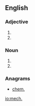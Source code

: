 {{also|mech|Mech.|měch}}
==English==

===Adjective===
{{en-adj|-}}

# {{abbreviation of|mechanical}}
# {{abbreviation of|mechanized}}

===Noun===
{{en-noun|mechs.}}

# {{abbreviation of|mechanic}}
# {{abbreviation of|mechanics}}

===Anagrams===
* [[chem.#English|chem.]]

[[io:mech.]]